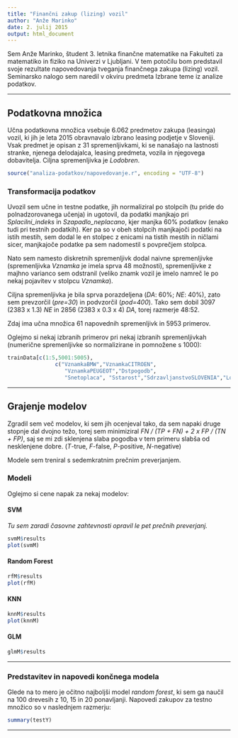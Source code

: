 ```yaml
---
title: "Finančni zakup (lizing) vozil"
author: "Anže Marinko"
date: 2. julij 2015
output: html_document
---
```


Sem Anže Marinko, študent 3. letnika finančne matematike na Fakulteti za matematiko in fiziko na Univerzi v Ljubljani. V tem potočilu bom predstavil svoje rezultate napovedovanja tveganja finančnega zakupa (lizing) vozil. Seminarsko nalogo sem naredil v okviru predmeta Izbrane teme iz analize podatkov.

***

## Podatkovna množica

Učna podatkovna množica vsebuje 6.062 predmetov zakupa (leasinga) vozil, ki jih je leta 2015 obravnavalo izbrano leasing podjetje v Sloveniji. Vsak predmet je opisan z 31 spremenljivkami, ki se nanašajo na lastnosti stranke, njenega delodajalca, leasing predmeta, vozila in njegovega dobavitelja. Ciljna spremenljivka je *Lodobren*.


```r
source("analiza-podatkov/napovedovanje.r", encoding = "UTF-8")
```

### Transformacija podatkov
Uvozil sem učne in testne podatke, jih normaliziral po stolpcih (tu pride do polnadzorovanega učenja) in ugotovil, da podatki manjkajo pri *Splacilni_indeks* in *Szapadlo_neplacano*, kjer manjka 60% podatkov (enako tudi pri testnih podatkih). Ker pa so v obeh stolpcih manjkajoči podatki na istih mestih, sem dodal le en stolpec z enicami na tistih mestih in ničlami sicer, manjkajoče podatke pa sem nadomestil s povprečjem stolpca.

Nato sem namesto diskretnih spremenljivk dodal naivne spremenljivke (spremenljivka *Vznamka* je imela sprva 48 možnosti), spremenljivke z majhno varianco sem odstranil (veliko znamk vozil je imelo namreč le po nekaj pojavitev v stolpcu *Vznamka*).

Ciljna spremenljivka je bila sprva porazdeljena (*DA*: 60%; *NE*: 40%), zato sem prevzorčil (*pre=30*) in podvzorčil (*pod=400*). Tako sem dobil 3097 (2383 x 1.3) *NE* in 2856 (2383 x 0.3 x 4) *DA*, torej razmerje 48:52.

Zdaj ima učna množica 61 napovednih spremenljivk in 5953 primerov.

Oglejmo si nekaj izbranih primerov pri nekaj izbranih spremenljivkah (numerične spremenljivke so normalizirane in pomnožene s 1000):

```r
trainData[c(1:5,5001:5005),
               c("VznamkaBMW","VznamkaCITROEN",
                  "VznamkaPEUGEOT","Dstpogodb",
                  "Snetoplaca", "Sstarost","SdrzavljanstvoSLOVENIA","Lodobren")]
```


***

## Grajenje modelov
Zgradil sem več modelov, ki sem jih ocenjeval tako, da sem napaki druge stopnje dal dvojno težo, torej sem minimiziral *FN / (TP + FN) + 2 x FP / (TN + FP)*, saj se mi zdi sklenjena slaba pogodba v tem primeru slabša od nesklenjene dobre.
(*T*-true, *F*-false, *P*-positive, *N*-negative)

Modele sem treniral s sedemkratnim prečnim preverjanjem.

### Modeli
Oglejmo si cene napak za nekaj modelov:

#### SVM 
*Tu sem zaradi časovne zahtevnosti opravil le pet prečnih preverjanj.*
```r
svmM$results
plot(svmM)
```

#### Random Forest
```r
rfM$results
plot(rfM)
```

#### KNN
```r
knnM$results
plot(knnM)
```

#### GLM
```r
glmM$results
```

***
### Predstavitev in napovedi končnega modela
Glede na to mero je očitno najboljši model *random forest*, ki sem ga naučil na 100 drevesih z 10, 15 in 20 ponavljanji. Napovedi zakupov za testno množico so v naslednjem razmerju:
```r
summary(testY)
```

***

